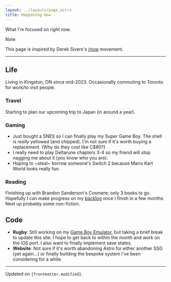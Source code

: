 ```yaml
---
layout: ../layouts/page.astro
title: Happening Now
---
```


What I'm focused on _right now_.

> [!NOTE]
>
> This page is inspired by Derek Sivers's [/now][nnn] movement.

[nnn]: https://nownownow.com/about

---

## Life

Living in Kingston, ON since mid-2023. Occasionally commuting to Toronto for
work/to visit people.

### Travel

Starting to plan our upcoming trip to Japan (in around a year).

### Gaming

- Just bought a SNES so I can finally play my Super Game Boy. The shell is
  _really_ yellowed (and chipped). I'm not sure if it's worth buying a
  replacement. (Why do they cost like C$80?)
- I really need to play Deltarune chapters 3-4 so my friend will stop nagging me
  about it (you know who you are).
- Hoping to ~steal~ borrow someone's Switch 2 because Mario Kart World looks
  really fun.

### Reading

Finishing up with Brandon Sanderson's Cosmere; only 3 books to go. Hopefully I
can make progress on my [backlog](/books?list=next) once I finish in a few
months. Next up probably some non-fiction.

## Code

- **Rugby**: Still working on my [Game Boy Emulator][rugby], but taking a brief
  break to update this site. I hope to get back to within the month and work on
  the iOS port. I also want to finally implement save states.
- **Website**: Not sure if it's worth abandoning Astro for either another SSG
  (yet again...) or finally building the bespoke system I've been considering
  for a while.

[rugby]: https://rugby.zakhary.dev

---

Updated on <code>{frontmatter.modified}</code>.
